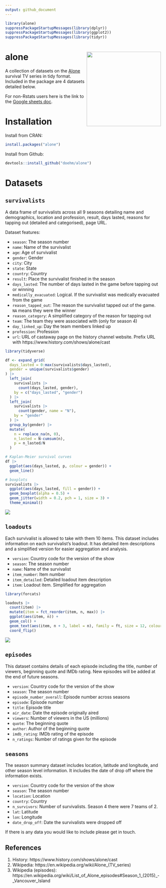 ```yaml
---
output: github_document
---
```


```r
library(alone)
suppressPackageStartupMessages(library(dplyr))
suppressPackageStartupMessages(library(ggplot2))
suppressPackageStartupMessages(library(tidyr))
```

# alone <img src='dev/images/alone hex.png' align="right" height="240" />

A collection of datasets on the [Alone](https://www.history.com/shows/alone) survival TV series in tidy format. Included in the package are 4 datasets detailed below. 

For non-Rstats users here is the link to the [Google sheets doc](https://docs.google.com/spreadsheets/d/1-ZGasLGFVv6t50cOOhcA0SW68jdBIASTh3KFA2o1PQY/edit?usp=sharing).

# Installation

Install from CRAN:

```r
install.packages("alone")
```

Install from Github:
  
```r
devtools::install_github("doehm/alone")
```

# Datasets

## `survivalists`

A data frame of survivalists across all 9 seasons detailing name and demographics, location and profession, result, days lasted, reasons for tapping out (detailed and categorised), page URL.

Dataset features:

* `season`: The season number
* `name`: Name of the survivalist
* `age`: Age of survivalist
* `gender`: Gender
* `city`: City
* `state`: State
* `country`: Country
* `result`: Place the survivalist finished in the season
* `days_lasted`: The number of days lasted in the game before tapping out or winning
* `medically_evacuated`: Logical. If the survivalist was medically evacuated from the game
* `reason_tapped_out`: The reason the survivalist tapped out of the game. `NA` means they were the winner
* `reason_category`: A simplified category of the reason for tapping out
* `team`: The team they were associated with (only for season 4)
* `day_linked_up`: Day the team members linked up
* `profession`: Profession
* `url`: URL of castaway page on the history channel website. Prefix URL with https://www.history.com/shows/alone/cast



```r
library(tidyverse)

df <- expand_grid(
  days_lasted = 0:max(survivalists$days_lasted),
  gender = unique(survivalists$gender)
) |> 
  left_join(
    survivalists |> 
      count(days_lasted, gender),
    by = c("days_lasted", "gender")
  ) |> 
  left_join(
    survivalists |> 
      count(gender, name = "N"),
    by = "gender"
  ) |> 
  group_by(gender) |> 
  mutate(
    n = replace_na(n, 0),
    n_lasted = N-cumsum(n),
    p = n_lasted/N
  ) 

# Kaplan-Meier survival curves
df |> 
  ggplot(aes(days_lasted, p, colour = gender)) +
  geom_line() 

# boxplots
survivalists |> 
  ggplot(aes(days_lasted, fill = gender)) +
  geom_boxplot(alpha = 0.5) +
  geom_jitter(width = 0.2, pch = 1, size = 3) +
  theme_minimal()

```


<img src='dev/images/boxplots.png'>
  
## `loadouts`
  
Each survivalist is allowed to take with them 10 items. This dataset includes information on each survivalist's loadout. It has detailed item descriptions and a simplified version for easier aggregation and analysis.

* `version`: Country code for the version of the show
* `season`: The season number
* `name`: Name of the survivalist
* `item_number`: Item number
* `item_detailed`: Detailed loadout item description
* `item`: Loadout item. Simplified for aggregation

```r
library(forcats)

loadouts |>
  count(item) |>
  mutate(item = fct_reorder(item, n, max)) |>
  ggplot(aes(item, n)) +
  geom_col() +
  geom_text(aes(item, n + 3, label = n), family = ft, size = 12, colour = txt) +
  coord_flip()
```

<img src='dev/images/items.png'>

## `episodes`

This dataset contains details of each episode including the title, number of viewers, beginning quote and IMDb rating. New episodes will be added at the end of future seasons.

* `version`: Country code for the version of the show
* `season`: The season number
* `episode_number_overall`: Episode number across seasons
* `episode`: Episode number
* `title`: Episode title
* `air_date`: Date the episode originally aired
* `viewers`: Number of viewers in the US (millions)
* `quote`: The beginning quote
* `author`: Author of the beginning quote
* `imdb_rating`: IMDb rating of the episode
* `n_ratings`: Number of ratings given for the episode

## `seasons`

The season summary dataset includes location, latitude and longitude, and other season level information. It includes the date of drop off where the information exists.

* `version`: Country code for the version of the show
* `season`: The season number
* `location`: Location
* `country`: Country
* `n_survivors`: Number of survivalists. Season 4 there were 7 teams of 2.
* `lat`: Latitude
* `lon`: Longitude
* `date_drop_off`: Date the survivalists were dropped off

If there is any data you would like to include please get in touch.

## References

1. History: https://www.history.com/shows/alone/cast
2. Wikipedia: https://en.wikipedia.org/wiki/Alone_(TV_series)
3. Wikipedia (episodes): https://en.wikipedia.org/wiki/List_of_Alone_episodes#Season_1_(2015)_-_Vancouver_Island
